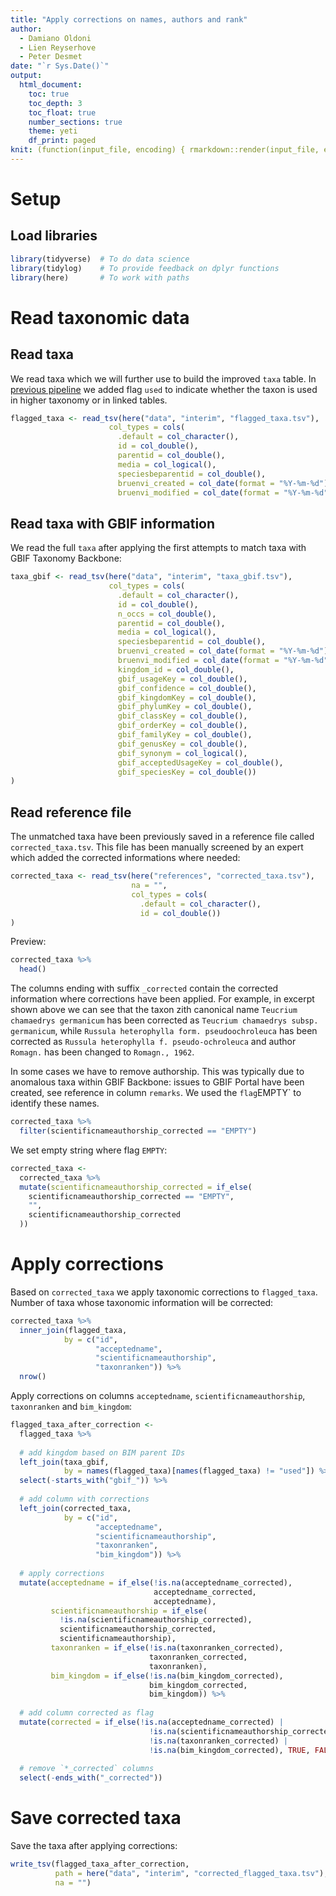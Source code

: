 ```yaml
---
title: "Apply corrections on names, authors and rank"
author:
  - Damiano Oldoni
  - Lien Reyserhove
  - Peter Desmet
date: "`r Sys.Date()`"
output:
  html_document:
    toc: true
    toc_depth: 3
    toc_float: true
    number_sections: true
    theme: yeti
    df_print: paged
knit: (function(input_file, encoding) { rmarkdown::render(input_file, encoding = encoding, output_file = paste0("../docs/",sub(".Rmd", ".html", basename(input_file))))})
---
```


# Setup

## Load libraries

```r
library(tidyverse)  # To do data science
library(tidylog)    # To provide feedback on dplyr functions
library(here)       # To work with paths
```

# Read taxonomic data

## Read taxa

We read taxa which we will further use to build the improved `taxa` table. In [previous pipeline](https://inbo.github.io/ibge-bim-species/parentid_2_detect_used_taxa.html) we added flag `used` to indicate whether the taxon is used in higher taxonomy or in linked tables.

```r
flagged_taxa <- read_tsv(here("data", "interim", "flagged_taxa.tsv"),
                      col_types = cols(
                        .default = col_character(),
                        id = col_double(),
                        parentid = col_double(),
                        media = col_logical(),
                        speciesbeparentid = col_double(),
                        bruenvi_created = col_date(format = "%Y-%m-%d"),
                        bruenvi_modified = col_date(format = "%Y-%m-%d")))
```

## Read taxa with GBIF information

We read the full `taxa` after applying the first attempts to match taxa with GBIF Taxonomy Backbone:

```r
taxa_gbif <- read_tsv(here("data", "interim", "taxa_gbif.tsv"),
                      col_types = cols(
                        .default = col_character(),
                        id = col_double(),
                        n_occs = col_double(),
                        parentid = col_double(),
                        media = col_logical(),
                        speciesbeparentid = col_double(),
                        bruenvi_created = col_date(format = "%Y-%m-%d"),
                        bruenvi_modified = col_date(format = "%Y-%m-%d"),
                        kingdom_id = col_double(),
                        gbif_usageKey = col_double(),
                        gbif_confidence = col_double(),
                        gbif_kingdomKey = col_double(),
                        gbif_phylumKey = col_double(),
                        gbif_classKey = col_double(),
                        gbif_orderKey = col_double(),
                        gbif_familyKey = col_double(),
                        gbif_genusKey = col_double(),
                        gbif_synonym = col_logical(),
                        gbif_acceptedUsageKey = col_double(),
                        gbif_speciesKey = col_double())
)
```

## Read reference file

The unmatched taxa have been previously saved in a reference file called `corrected_taxa.tsv`. This file has been manually screened by an expert which added the corrected informations where needed:

```r
corrected_taxa <- read_tsv(here("references", "corrected_taxa.tsv"),
                           na = "",
                           col_types = cols(
                             .default = col_character(),
                             id = col_double())
)
```

Preview:

```r
corrected_taxa %>%
  head()
```

The columns ending with suffix `_corrected` contain the corrected information where corrections have been applied. For example, in excerpt shown above we can see that the taxon zith canonical name `Teucrium chamaedrys germanicum` has been corrected as `Teucrium chamaedrys subsp. germanicum`, while `Russula heterophylla form. pseudoochroleuca` has been corrected as `Russula heterophylla f. pseudo-ochroleuca` and author `Romagn.` has been changed to `Romagn., 1962`.

In some cases we have to remove authorship. This was typically due to anomalous taxa within GBIF Backbone: issues to GBIF Portal have been created, see reference in column `remarks`. We used the `flag `EMPTY` to identify these names.

```r
corrected_taxa %>%
  filter(scientificnameauthorship_corrected == "EMPTY")
```

We set empty string where flag `EMPTY`:

```r
corrected_taxa <-
  corrected_taxa %>%
  mutate(scientificnameauthorship_corrected = if_else(
    scientificnameauthorship_corrected == "EMPTY",
    "",
    scientificnameauthorship_corrected
  ))
```

# Apply corrections

Based on `corrected_taxa` we apply taxonomic corrections to `flagged_taxa`. Number of taxa whose taxonomic information will be corrected:

```r
corrected_taxa %>%
  inner_join(flagged_taxa,
            by = c("id", 
                   "acceptedname", 
                   "scientificnameauthorship", 
                   "taxonranken")) %>%
  nrow()
```

Apply corrections on columns `acceptedname`, `scientificnameauthorship`, `taxonranken` and `bim_kingdom`:

```r
flagged_taxa_after_correction <-
  flagged_taxa %>%
  
  # add kingdom based on BIM parent IDs
  left_join(taxa_gbif,
            by = names(flagged_taxa)[names(flagged_taxa) != "used"]) %>%
  select(-starts_with("gbif_")) %>%
  
  # add column with corrections
  left_join(corrected_taxa,
            by = c("id",
                   "acceptedname",
                   "scientificnameauthorship",
                   "taxonranken",
                   "bim_kingdom")) %>%
  
  # apply corrections
  mutate(acceptedname = if_else(!is.na(acceptedname_corrected),
                                acceptedname_corrected,
                                acceptedname),
         scientificnameauthorship = if_else(
           !is.na(scientificnameauthorship_corrected),
           scientificnameauthorship_corrected,
           scientificnameauthorship),
         taxonranken = if_else(!is.na(taxonranken_corrected),
                               taxonranken_corrected,
                               taxonranken),
         bim_kingdom = if_else(!is.na(bim_kingdom_corrected),
                               bim_kingdom_corrected,
                               bim_kingdom)) %>%
    
  # add column corrected as flag
  mutate(corrected = if_else(!is.na(acceptedname_corrected) |
                               !is.na(scientificnameauthorship_corrected) |
                               !is.na(taxonranken_corrected) | 
                               !is.na(bim_kingdom_corrected), TRUE, FALSE)) %>%
  
  # remove `*_corrected` columns
  select(-ends_with("_corrected"))
```

# Save corrected taxa

Save the taxa after applying corrections:

```r
write_tsv(flagged_taxa_after_correction, 
          path = here("data", "interim", "corrected_flagged_taxa.tsv"),
          na = "")
```
